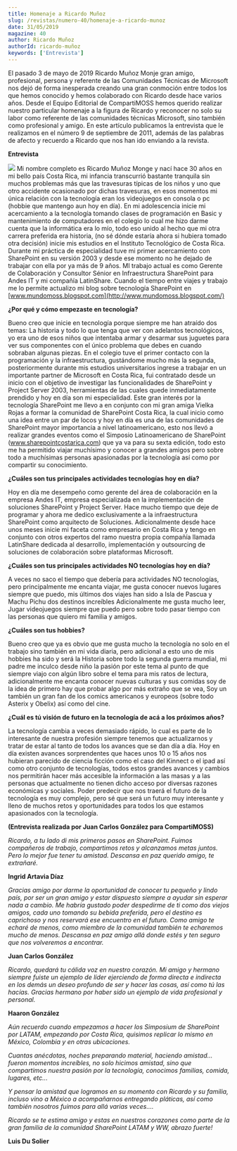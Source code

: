 ```yaml
---
title: Homenaje a Ricardo Muñoz
slug: /revistas/numero-40/homenaje-a-ricardo-munoz
date: 31/05/2019
magazine: 40
author: Ricardo Muñoz
authorId: ricardo-muñoz
keywords: ['Entrevista']
---
```






El pasado 3 de mayo de 2019 Ricardo Muñoz Monje gran amigo, profesional, persona y referente de las Comunidades Técnicas de Microsoft nos dejó de forma inesperada creando una gran conmoción entre todos los que hemos conocido y hemos colaborado con Ricardo desde hace varios años. Desde el Equipo Editorial de CompartiMOSS hemos querido realizar nuestro particular homenaje a la figura de Ricardo y reconocer no solo su labor como referente de las comunidades técnicas Microsoft, sino también como profesional y amigo. En este artículo publicamos la entrevista que le realizamos en el número 9 de septiembre de 2011, además de las palabras de afecto y recuerdo a Ricardo que nos han ido enviando a la revista.​

​**Entrevista**

![](/../images/autores/ricardo-munoz.png#author) Mi nombre completo es Ricardo Muñoz Monge y nací hace 30 años en mi bello país Costa Rica, mi infancia transcurrió bastante tranquila sin muchos problemas más que las travesuras típicas de los niños y uno que otro accidente ocasionado por dichas travesuras, en esos momentos mi única relación con la tecnología eran los videojuegos en consola o pc (hobbie que mantengo aun hoy en día). En mi adolescencia inicie mi acercamiento a la tecnología tomando clases de programación en Basic y mantenimiento de computadores en el colegio lo cual me hizo darme cuenta que la informática era lo mío, todo eso unido al hecho que mi otra carrera preferida era historia, (no sé dónde estaría ahora si hubiera tomado otra decisión) inicie mis estudios en el Instituto Tecnológico de Costa Rica. Durante mi práctica de especialidad tuve mi primer acercamiento con SharePoint en su versión 2003 y desde ese momento no he dejado de trabajar con ella por ya más de 9 años. MI trabajo actual es como Gerente de Colaboración y Consultor Sénior en Infraestructura SharePoint para Andes IT y mi compañía LatinShare. Cuando el tiempo entre viajes y trabajo me lo permite actualizo mi blog sobre tecnología SharePoint en [www.mundomoss.blogspot.com](http://www.mundomoss.blogspot.com/)

**¿Por qué y cómo empezaste en tecnología?**

Bueno creo que inicie en tecnología porque siempre me han atraído dos temas: La historia y todo lo que tenga que ver con adelantos tecnológicos, yo era uno de esos niños que intentaba armar y desarmar sus juguetes para ver sus componentes con el único problema que debes en cuando sobraban algunas piezas. En el colegio tuve el primer contacto con la programación y la infraestructura, gustándome mucho más la segunda, posteriormente durante mis estudios universitarios ingrese a trabajar en un importante partner de Microsoft en Costa Rica, fui contratado desde un inicio con el objetivo de investigar las funcionalidades de SharePoint y Project Server 2003, herramientas de las cuales quede inmediatamente prendido y hoy en día son mi especialidad. Este gran interés por la tecnología SharePoint me llevo a en conjunto con mi gran amiga Vielka Rojas a formar la comunidad de SharePoint Costa Rica, la cual inicio como una idea entre un par de locos y hoy en día es una de las comunidades de SharePoint mayor importancia a nivel latinoamericano, esto nos llevó a realizar grandes eventos como el Simposio Latinoamericano de SharePoint (www.sharepointcostarica.com) que ya va para su sexta edición, todo esto me ha permitido viajar muchísimo y conocer a grandes amigos pero sobre todo a muchísimas personas apasionadas por la tecnología así como por compartir su conocimiento.

**¿Cuáles son tus principales actividades tecnologías hoy en día?**

Hoy en día me desempeño como gerente del área de colaboración en la empresa Andes IT, empresa especializada en la implementación de soluciones SharePoint y Project Server. Hace mucho tiempo que deje de programar y ahora me dedico exclusivamente a la infraestructura SharePoint como arquitecto de Soluciones. Adicionalmente desde hace unos meses inicie mi faceta como empresario en Costa Rica y tengo en conjunto con otros expertos del ramo nuestra propia compañía llamada LatinShare dedicada al desarrollo, implementación y outsourcing de soluciones de colaboración sobre plataformas Microsoft.

**¿Cuáles son tus principales actividades NO tecnologías hoy en día?**

A veces no saco el tiempo que debería para actividades NO tecnologías, pero principalmente me encanta viajar, me gusta conocer nuevos lugares siempre que puedo, mis últimos dos viajes han sido a Isla de Pascua y Machu Pichu dos destinos increíbles Adicionalmente me gusta mucho leer, Jugar videojuegos siempre que puedo pero sobre todo pasar tiempo con las personas que quiero mi familia y amigos.

**¿Cuáles son tus hobbies?**

Bueno creo que ya es obvio que me gusta mucho la tecnología no solo en el trabajo sino también en mi vida diaria, pero adicional a esto uno de mis hobbies ha sido y será la Historia sobre todo la segunda guerra mundial, mi padre me inculco desde niño la pasión por este tema al punto de que siempre viajo con algún libro sobre el tema para mis ratos de lectura, adicionalmente me encanta conocer nuevas culturas y sus comidas soy de la idea de primero hay que probar algo por más extraño que se vea, Soy un también un gran fan de los comics americanos y europeos (sobre todo Asterix y Obelix) así como del cine.

**¿Cuál es tú visión de futuro en la tecnología de acá a los próximos años?**

La tecnología cambia a veces demasiado rápido, lo cual es parte de lo interesante de nuestra profesión siempre tenemos que actualizarnos y tratar de estar al tanto de todos los avances que se dan día a día. Hoy en día existen avances sorprendentes que haces unos 10 o 15 años nos hubieran parecido de ciencia ficción como el caso del Kinnect o el ipad así como otro conjunto de tecnologías, todos estos grandes avances y cambios nos permitirán hacer más accesible la información a las masas y a las personas que actualmente no tienen dicho acceso por diversas razones económicas y sociales. Poder predecir que nos traerá el futuro de la tecnología es muy complejo, pero sé que será un futuro muy interesante y lleno de muchos retos y oportunidades para todos los que estamos apasionados con la tecnología.

**(Entrevista realizada por Juan Carlos González para CompartiMOSS)**



*Ricardo, a tu lado di mis primeros pasos en SharePoint. Fuimos compañeros de trabajo, compartimos retos y alcanzamos metas juntos. Pero lo mejor fue tener tu amistad. Descansa en paz querido amigo, te extrañaré.*

**Ingrid Artavia Díaz**



*Gracias amigo por darme la oportunidad de conocer tu pequeño y lindo país, por ser un gran amigo y estar dispuesto siempre a ayudar sin esperar nada a cambio. Me habría gustado poder despedirme de ti como dos viejos amigos, cada uno tomando su bebida preferida, pero el destino es caprichoso y nos reservará ese encuentro en el futuro. Como amigo te echaré de menos, como miembro de la comunidad también te echaremos mucho de menos. Descansa en paz amigo allá donde estés y ten seguro que nos volveremos a encontrar.*

**Juan Carlos González**



*Ricardo, quedará tu cálida voz en nuestro corazón. Mi amigo y hermano siempre fuiste un ejemplo de líder ejerciendo de forma directa e indirecta en los demás un deseo profundo de ser y hacer las cosas, así como tú las hacías. Gracias hermano por haber sido un ejemplo de vida profesional y personal.*

**Haaron González**





*Aún recuerdo cuando empezamos a hacer los Simposium de SharePoint por LATAM, empezando por Costa Rica, quisimos replicar lo mismo en México, Colombia y en otras ubicaciones.*

*Cuantas anécdotas, noches preparando material, haciendo amistad... fueron momentos increíbles, no solo hicimos amistad, sino que compartimos nuestra pasión por la tecnología, conocimos familias, comida, lugares, etc...*

*Y pensar la amistad que logramos en su momento con Ricardo y su familia, incluso vino a México a acompañarnos entregando pláticas, así como también nosotros fuimos para allá varias veces....*

*Ricardo se te estima amigo y estas en nuestros corazones como parte de la gran familia de la comunidad SharePoint LATAM y WW, abrazo fuerte!*

**Luis Du Solier​**

